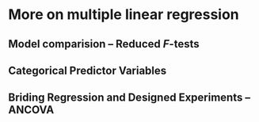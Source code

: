 
# More on multiple linear regression


## Model comparision -- Reduced $F$-tests


## Categorical Predictor Variables

## Briding Regression and Designed Experiments -- ANCOVA



